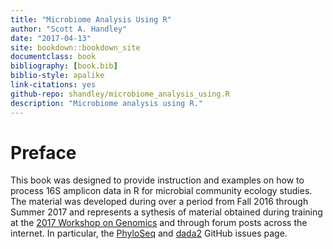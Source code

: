 ```yaml
---
title: "Microbiome Analysis Using R"
author: "Scott A. Handley"
date: "2017-04-13"
site: bookdown::bookdown_site
documentclass: book
bibliography: [book.bib]
biblio-style: apalike
link-citations: yes
github-repo: shandley/microbiome_analysis_using.R
description: "Microbiome analysis using R."
---
```


# Preface {-}

This book was designed to provide instruction and examples on how to process 16S amplicon data in R for microbial community ecology studies. The material was developed during over a period from Fall 2016 through Summer 2017 and represents a sythesis of material obtained during training at the [2017 Workshop on Genomics](http://evomics.org) and through forum posts across the internet. In particular, the [PhyloSeq](https://joey711.github.io/phyloseq/) and [dada2](https://github.com/benjjneb/dada2) GitHub issues page.

